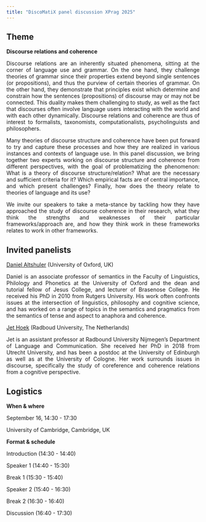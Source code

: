 ```yaml
---
title: "DiscoMatiX panel discussion XPrag 2025"
---
```


<style>
body {
  text-align: justify}

h1 {
  text-align: center
}
</style>

## Theme

**Discourse relations and coherence**

Discourse relations are an inherently situated phenomena, sitting at the corner of language use and grammar. On the one hand, they challenge theories of grammar since their properties extend beyond single sentences (or propositions), and thus the purview of certain theories of grammar. On the other hand, they demonstrate that principles exist which determine and constrain how the sentences (propositions) of discourse may or may not be connected. This duality makes them challenging to study, as well as the fact that discourses often involve language users interacting with the world and with each other dynamically. Discourse relations and coherence are thus of interest to formalists, taxonomists, computationalists, psycholinguists and philosophers.

Many theories of discourse structure and coherence have been put forward to try and capture these processes and how they are realized in various instances and contexts of language use. In this panel discussion, we bring together two experts working on discourse structure and coherence from different perspectives, with the goal of problematizing the phenomenon: What is a theory of discourse structure/relation? What are the necessary and sufficient criteria for it? Which empirical facts are of central importance, and which present challenges? Finally, how does the theory relate to theories of language and its use? 

We invite our speakers to take a meta-stance by tackling how they have approached the study of discourse coherence in their research, what they think the strengths and weaknesses of their particular frameworks/approach are, and how they think work in these frameworks relates to work in other frameworks. 

## Invited panelists

[Daniel Altshuler](https://danielaltshuler.com/) (University of Oxford, UK)

Daniel is an associate professor of semantics in the Faculty of Linguistics, Philology and Phonetics at the University of Oxford and the dean and tutorial fellow of Jesus College, and lecturer of Brasenose College. He received his PhD in 2010 from Rutgers University. His work often confronts issues at the intersection of linguistics, philosophy and cognitive science, and has worked on a range of topics in the semantics and pragmatics from the semantics of tense and aspect to anaphora and coherence.

[Jet Hoek](https://jethoek.github.io/) (Radboud University, The Netherlands)

Jet is an assistant professor at Radbound University Nijmegen's Department of Language and Communication. She received her PhD in 2018 from Utrecht University, and has been a postdoc at the University of Edinburgh as well as at the University of Cologne. Her work surrounds issues in discourse, specifically the study of coreference and coherence relations from a cognitive perspective.

## Logistics

**When & where**

September 16, 14:30 - 17:30

University of Cambridge, Cambridge, UK

**Format & schedule**

Introduction (14:30 - 14:40)

Speaker 1 (14:40 - 15:30)

Break 1 (15:30 - 15:40)

Speaker 2 (15:40 - 16:30)

Break 2 (16:30 - 16:40)

Discussion (16:40 - 17:30)
